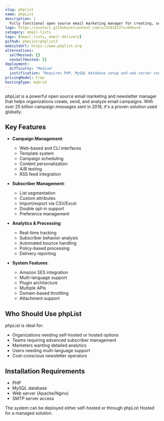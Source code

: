 ```yaml
---
slug: phplist
name: phpList
description: |
  Fully functional open source email marketing manager for creating, sending, integrating, and analyzing email campaigns and newsletters. Used in 95+ countries and available in 20 languages.
logo: https://avatars.githubusercontent.com/u/5281813?s=64&v=4
category: email-lists
tags: [email-lists, email-delivery]
github: phpList/phplist3
websiteUrl: https://www.phplist.org
alternatives:
  selfHosted: []
  nonSelfHosted: []
deployment:
  difficulty: "Medium"
  justification: "Requires PHP, MySQL database setup and web server configuration."
pricingModel: Free
hostingType: Hybrid
---
```


phpList is a powerful open source email marketing and newsletter manager that helps organizations create, send, and analyze email campaigns. With over 25 billion campaign messages sent in 2018, it's a proven solution used globally.

## Key Features

- **Campaign Management**:

  - Web-based and CLI interfaces
  - Template system
  - Campaign scheduling
  - Content personalization
  - A/B testing
  - RSS feed integration

- **Subscriber Management**:
  - List segmentation
  - Custom attributes
  - Import/export via CSV/Excel
  - Double opt-in support
  - Preference management
- **Analytics & Processing**:

  - Real-time tracking
  - Subscriber behavior analysis
  - Automated bounce handling
  - Policy-based processing
  - Delivery reporting

- **System Features**:
  - Amazon SES integration
  - Multi-language support
  - Plugin architecture
  - Multiple APIs
  - Domain-based throttling
  - Attachment support

## Who Should Use phpList

phpList is ideal for:

- Organizations needing self-hosted or hosted options
- Teams requiring advanced subscriber management
- Marketers wanting detailed analytics
- Users needing multi-language support
- Cost-conscious newsletter operators

## Installation Requirements

- PHP
- MySQL database
- Web server (Apache/Nginx)
- SMTP server access

The system can be deployed either self-hosted or through phpList Hosted for a managed solution.
